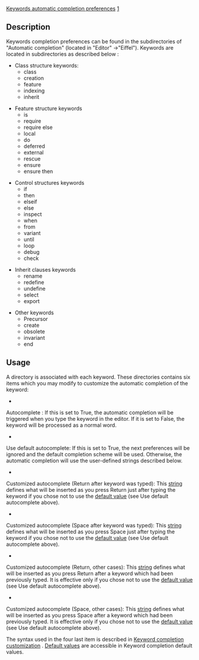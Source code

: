 [[Property:title|Keywords automatic completion preferences]]
[[Property:weight|1]]
==Description==

Keywords completion preferences can be found in the subdirectories of "Automatic completion" (located in "Editor" ->"Eiffel"). Keywords are located in subdirectories as described below :
* Class structure keywords: 
** class
** creation
** feature
** indexing
** inherit

* Feature structure keywords 
** is
** require
** require else
** local
** do
** deferred
** external
** rescue
** ensure
** ensure then

* Control structures keywords 
** if
** then
** elseif
** else
** inspect
** when
** from
** variant
** until
** loop
** debug
** check

* Inherit clauses keywords 
** rename
** redefine
** undefine
** select
** export

* Other keywords 
** Precursor
** create
** obsolete
** invariant
** end


==Usage==

A directory is associated with each keyword. These directories contains six items which you may modify to customize the automatic completion of the keyword:
*  
Autocomplete <keyword>: If this is set to True, the automatic completion will be triggered when you type the keyword in the editor. If it is set to False, the keyword will be processed as a normal word.

*  
Use default autocomplete: If this is set to True, the next preferences will be ignored and the default completion scheme will be used. Otherwise, the automatic completion will use the user-defined strings described below.

*  
Customized autocomplete (Return after keyword was typed): This [[Keyword completion customization|string]]  defines what will be inserted as you press Return just after typing the keyword if you chose not to use the [[Default values for keyword completion preferences|default value]]  (see Use default autocomplete above). 

*  
Customized autocomplete (Space after keyword was typed): This [[Keyword completion customization|string]]  defines what will be inserted as you press Space just after typing the keyword if you chose not to use the [[Default values for keyword completion preferences|default value]]  (see Use default autocomplete above). 

*  
Customized autocomplete (Return, other cases): This [[Keyword completion customization|string]]  defines what will be inserted as you press Return after a keyword which had been previously typed. It is effective only if you chose not to use the [[Default values for keyword completion preferences|default value]]  (see Use default autocomplete above). 

*  
Customized autocomplete (Space, other cases): This [[Keyword completion customization|string]]  defines what will be inserted as you press Space after a keyword which had been previously typed. It is effective only if you chose not to use the [[Default values for keyword completion preferences|default value]]  (see Use default autocomplete above). 

The syntax used in the four last item is described in [[Keyword completion customization|Keyword completion customization]] . [[Default values for keyword completion preferences|Default values]]  are accessible in Keyword completion default values. 



